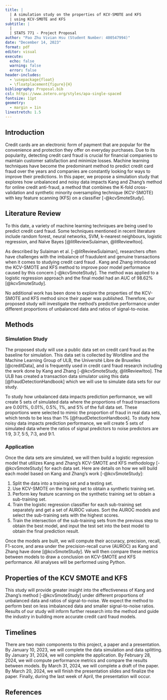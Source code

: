 ```yaml
---
title: |
  | A simulation study on the properties of KCV-SMOTE and KFS
  | using KCV-SMOTE and KFS
subtitle: |
  | 
  | STATS 771 - Project Proposal
author: "Pao Zhu Vivian Hsu (Student Number: 400547994)"
date: "December 14, 2023"
format: pdf
editor: visual
execute:
  echo: false
  warning: false
  error: false
header-includes:
  - \usepackage{float}
  - \floatplacement{figure}{H}
bibliography: Proposal.bib
csl: https://www.zotero.org/styles/apa-single-spaced
fontsize: 11pt
geometry: 
  - margin = 1in
linestretch: 1.5
---
```


\newpage

## Introduction

Credit cards are an electronic form of payment that are popular for the convenience and protection they offer on everyday purchases. Due to its popularity, detecting credit card fraud is crucial for financial companies to maintain customer satisfaction and minimize losses. Machine learning techniques have become the predominant method to predict credit card fraud over the years and companies are constantly looking for ways to improve their predictions. In this paper, we propose a simulation study that explores how unbalanced and noisy data impacts Kang and Zhang's method for online credit anti-fraud, a method that combines the K-fold cross-validation and synthetic minority oversampling technique (KCV-SMOTE) with key feature scanning (KFS) on a classifier [-@kcvSmoteStudy].

## Literature Review

To this date, a variety of machine learning techniques are being used to predict credit card fraud. Some techniques mentioned in recent literature include random forest, neural networks, SVM, k-nearest neighbours, logistic regression, and Naïve Bayes [@litReviewSulaiman, @litReviewItoo].

As described by Sulaiman et al. [-@litReviewSulaiman], researchers often have challenges with the imbalance of fraudulent and genuine transactions when it comes to studying credit card fraud . Kang and Zhang introduced the KCV-SMOTE and KFS method to improve poor model performance caused by this concern [-@kcvSmoteStudy]. The method was applied to a logistic regression approach and the final model had an AUC of 98.62% [@kcvSmoteStudy].

No additional work has been done to explore the properties of the KCV-SMOTE and KFS method since their paper was published. Therefore, our proposed study will investigate the method's predictive performance under different proportions of unbalanced data and ratios of signal-to-noise.


## Methods
### Simulation Study
The proposed study will use a public data set on credit card fraud as the baseline for simulation. This data set is collected by Worldline and the Machine Learning Group of ULB, the Université Libre de Bruxelles [@creditData], and is frequently used in credit card fraud research including the work done by Kang and Zhang [-@kcvSmoteStudy, @litReviewItoo]. The ULB has created a transaction data simulator using this data [@fraudDetectionHandbook] which we will use to simulate data sets for our study. 

To study how unbalanced data impacts prediction performance, we will create 5 sets of simulated data where the proportions of fraud transactions are 0.001%, 0.01%, 0.5%, 1%, and 5% of the full data set. These proportions were selected to mimic the proportion of fraud in real data sets, which tends to be less than 1% [@fraudDetectionHandbook]. To study how noisy data impacts prediction performance, we will create 5 sets of simulated data where the ratios of signal predictors to noise predictors are 1:9, 3:7, 5:5, 7:3, and 9:1.

### Application
Once the data sets are simulated, we will then build a logistic regression model that utilizes Kang and Zhang's KCV-SMOTE and KFS methodology [-@kcvSmoteStudy] for each data set. Here are details on how we will build each model based on Kang and Zhang's work [-@kcvSmoteStudy]:

  1) Split the data into a training set and a testing set.
  2) Use KCV-SMOTE on the training set to obtain a synthetic training set.
  3) Perform key feature scanning on the synthetic training set to obtain a sub-training set.
  4) Train the logistic regression classifier for each sub-training set separately and get a set of AUROC values. Sort the AUROC models and select the sub-training sets with the highest scores.
  5) Train the intersection of the sub-training sets from the previous step to obtain the best model, and input the test set into the best model to obtain the final prediction result.

Once the models are built, we will compute their accuracy, precision, recall, F1-score, and area under the precision-recall curve (AUROC) as Kang and Zhang have done [@kcvSmoteStudy]. We will then compare these metrics between models to draw a conclusion on KCV-SMOTE and KFS performance. All analyses will be performed using Python. 


## Properties of the KCV SMOTE and KFS

This study will provide greater insight into the effectiveness of Kang and Zhang's method [-@kcvSmoteStudy] under different proportions of unbalanced data and ratios of signal-to-noise. We expect the method to perform best on less imbalanced data and smaller signal-to-noise ratios. Results of our study will inform further research into the method and guide the industry in building more accurate credit card fraud models.

## Timelines

There are two main components to this project, a paper and a presentation. By January 10, 2023, we will complete the data simulation and data splitting. By January 31, 2024, we will complete the application. By February 28, 2024, we will compute performance metrics and compare the results between models. By March 31, 2024, we will complete a draft of the paper. By March 20, 2024, we will finish the presentation slides and finalize the paper. Finally, during the last week of April, the presentation will occur.

\newpage

## References

::: {#refs}
:::
